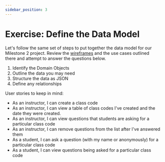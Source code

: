 ```yaml
---
sidebar_position: 3
---
```

# Exercise: Define the Data Model

Let's follow the same set of steps to put together the data model for our Milestone 2 project. Review the [wireframes](./../project-plans-wireframes.md) and the use cases outlined there and attempt to answer the questions below.

1. Identify the Domain Objects
2. Outline the data you may need
3. Structure the data as JSON
4. Define any relationships

User stories to keep in mind:

- As an instructor, I can create a class code
- As an instructor, I can view a table of class codes I've created and the date they were created.
- As an instructor, I can view questions that students are asking for a particular class code
- As an instructor, I can remove questions from the list after I've answered them
- As a student, I can ask a question (with my name or anonymously) for a particular class code
- As a student, I can view questions being asked for a particular class code
